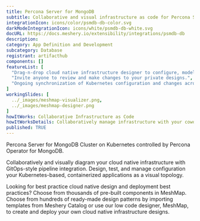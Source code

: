 ```yaml
---
title: Percona Server for MongoDB
subtitle: Collaborative and visual infrastructure as code for Percona Server for MongoDB
integrationIcon: icons/color/psmdb-db-color.svg
darkModeIntegrationIcon: icons/white/psmdb-db-white.svg
docURL: https://docs.meshery.io/extensibility/integrations/psmdb-db
description: 
category: App Definition and Development
subcategory: Database
registrant: artifacthub
components: []
featureList: [
  "Drag-n-drop cloud native infrastructure designer to configure, model, and deploy your workloads.",
  "Invite anyone to review and make changes to your private designs.",
  "Ongoing synchronization of Kubernetes configuration and changes across any number of clusters."
]
workingSlides: [
  ../_images/meshmap-visualizer.png,
  ../_images/meshmap-designer.png
]
howItWorks: Collaborative Infrastructure as Code
howItWorksDetails: Collaboratively manage infrastructure with your coworkers synchronously sharing the same designs.
published: TRUE
---
```

<p>
Percona Server for MongoDB Cluster on Kubernetes controlled by Percona Operator for MongoDB.
</p>
<p>
    Collaboratively and visually diagram your cloud native infrastructure with GitOps-style pipeline integration. Design, test, and manage configuration your Kubernetes-based, containerized applications as a visual topology.
</p>
<p>
    Looking for best practice cloud native design and deployment best practices? Choose from thousands of pre-built components in MeshMap. Choose from hundreds of ready-made design patterns by importing templates from Meshery Catalog or use our low code designer, MeshMap, to create and deploy your own cloud native infrastructure designs.
</p>
